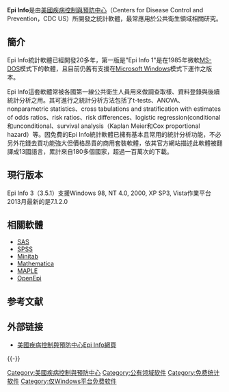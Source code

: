 {{Unreferenced|time=2020-12-09T07:40:01+00:00}}
{{Infobox_Software
|name = Epi Info
|logo =
|screenshot =
|caption =
|developer = [[美國疾病控制與預防中心|美國疾病控制與預防中心]]
|latest_release_version = 3.5.1
|latest_release_date = 2008年8月18日
|operating_system = [[Microsoft_Windows|Windows]]
|genre = [[統計|統計]][[流行病學|流行病學]]
|license =
|website = http://www.cdc.gov/EpiInfo/]
}}
'''Epi Info'''是由[[美國疾病控制與預防中心|美國疾病控制與預防中心]]（Centers for Disease Control and Prevention，CDC US）所開發之統計軟體，最常應用於公共衛生領域相關研究。

== 簡介 ==
Epi Info統計軟體已經開發20多年，第一版是"Epi Info 1"是在1985年微軟[[MS-DOS|MS-DOS]]模式下的軟體，且目前仍舊有支援在[[Microsoft_Windows|Microsoft Windows]]模式下運作之版本。 

Epi Info這套軟體常被各國第一線公共衛生人員用來做調查取樣、資料登錄與後續統計分析之用。其可進行之統計分析方法包括了t-tests、ANOVA、nonparametric statistics、cross tabulations and stratification with estimates of odds ratios、risk ratios、risk differences、logistic regression(conditional和unconditional、survival analysis（Kaplan Meier和Cox proportional hazard）等。因免費的Epi Info統計軟體已擁有基本且常用的統計分析功能，不必另外花錢去買功能強大但價格昂貴的商用套裝軟體，依其官方網站描述此軟體被翻譯成13國語言，累計來自180多個國家，超過一百萬次的下載。

== 現行版本 ==
Epi Info 3（3.5.1）支援Windows 98, NT 4.0, 2000, XP SP3, Vista作業平台
2013月最新的是7.1.2.0

== 相關軟體 ==
* [[SAS|SAS]]
* [[SPSS|SPSS]]
* [[Minitab|Minitab]]
* [[Mathematica|Mathematica]]
* [[MAPLE|MAPLE]]
* [[OpenEpi|OpenEpi]]

== 参考文献 ==
{{Reflist}}

== 外部链接 ==
* [http://www.cdc.gov/EpiInfo/ 美國疾病控制與預防中心Epi Info網頁]{{Wayback|url=http://www.cdc.gov/EpiInfo/ |date=20101111131522 }}

{{-}}
{{公共衛生}}

[[Category:美國疾病控制與預防中心|Category:美國疾病控制與預防中心]]
[[Category:公有领域软件|Category:公有领域软件]]
[[Category:免费统计软件|Category:免费统计软件]]
[[Category:仅Windows平台免费软件|Category:仅Windows平台免费软件]]